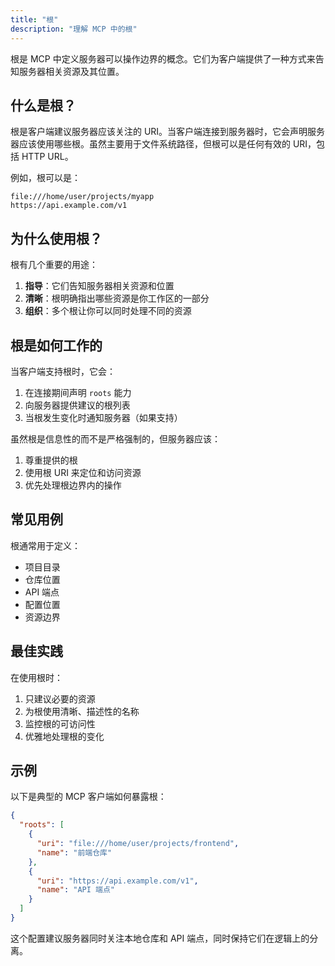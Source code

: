 ```yaml
---
title: "根"
description: "理解 MCP 中的根"
---
```


根是 MCP 中定义服务器可以操作边界的概念。它们为客户端提供了一种方式来告知服务器相关资源及其位置。

## 什么是根？

根是客户端建议服务器应该关注的 URI。当客户端连接到服务器时，它会声明服务器应该使用哪些根。虽然主要用于文件系统路径，但根可以是任何有效的 URI，包括 HTTP URL。

例如，根可以是：

```
file:///home/user/projects/myapp
https://api.example.com/v1
```

## 为什么使用根？

根有几个重要的用途：

1. **指导**：它们告知服务器相关资源和位置
2. **清晰**：根明确指出哪些资源是你工作区的一部分
3. **组织**：多个根让你可以同时处理不同的资源

## 根是如何工作的

当客户端支持根时，它会：

1. 在连接期间声明 `roots` 能力
2. 向服务器提供建议的根列表
3. 当根发生变化时通知服务器（如果支持）

虽然根是信息性的而不是严格强制的，但服务器应该：

1. 尊重提供的根
2. 使用根 URI 来定位和访问资源
3. 优先处理根边界内的操作

## 常见用例

根通常用于定义：

- 项目目录
- 仓库位置
- API 端点
- 配置位置
- 资源边界

## 最佳实践

在使用根时：

1. 只建议必要的资源
2. 为根使用清晰、描述性的名称
3. 监控根的可访问性
4. 优雅地处理根的变化

## 示例

以下是典型的 MCP 客户端如何暴露根：

```json
{
  "roots": [
    {
      "uri": "file:///home/user/projects/frontend",
      "name": "前端仓库"
    },
    {
      "uri": "https://api.example.com/v1",
      "name": "API 端点"
    }
  ]
}
```

这个配置建议服务器同时关注本地仓库和 API 端点，同时保持它们在逻辑上的分离。
